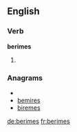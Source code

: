 
==English==

===Verb===
'''berimes'''

# {{third-person singular of|[[berime]]}}

===Anagrams===
* {{alphagram|beeimrs}}
* [[bemires#English|bemires]]
* [[biremes#English|biremes]]

[[de:berimes]]
[[fr:berimes]]